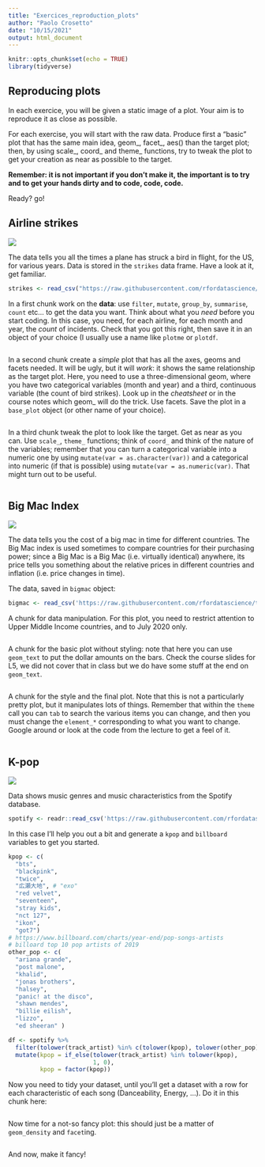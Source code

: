 ```yaml
---
title: "Exercices_reproduction_plots"
author: "Paolo Crosetto"
date: "10/15/2021"
output: html_document
---
```


```r
knitr::opts_chunk$set(echo = TRUE)
library(tidyverse)
```

## Reproducing plots

In each exercice, you will be given a static image of a plot. Your aim is to reproduce it as close as possible.

For each exercise, you will start with the raw data. Produce first a "basic" plot that has the same main idea, geom\_, facet\_, aes() than the target plot; then, by using scale\_, coord\_ and theme\_ functions, try to tweak the plot to get your creation as near as possible to the target.

**Remember: it is not important if you don't make it, the important is to try and to get your hands dirty and to code, code, code.**

Ready? go!

## Airline strikes

![](strikes_target.png)

The data tells you all the times a plane has struck a bird in flight, for the US, for various years. Data is stored in the `strikes` data frame. Have a look at it, get familiar.

```r
strikes <- read_csv("https://raw.githubusercontent.com/rfordatascience/tidytuesday/master/data/2019/2019-07-23/wildlife_impacts.csv")

```

In a first chunk work on the **data**: use `filter`, `mutate`, `group_by`, `summarise`, `count` etc... to get the data you want. Think about what you *need* before you start coding. In this case, you need, for each airline, for each month and year, the *count* of incidents. Check that you got this right, then save it in an object of your choice (I usually use a name like `plotme` or `plotdf`.

```r

```

In a second chunk create a *simple* plot that has all the axes, geoms and facets needed. It will be ugly, but it will *work*: it shows the same relationship as the target plot. Here, you need to use a three-dimensional geom, where you have two categorical variables (month and year) and a third, continuous variable (the count of bird strikes). Look up in the *cheatsheet* or in the course notes which geom\_ will do the trick. Use facets. Save the plot in a `base_plot` object (or other name of your choice).

```r

```

In a third chunk tweak the plot to look like the target. Get as near as you can. Use `scale_`, `theme_` functions; think of `coord_` and think of the nature of the variables; remember that you can turn a categorical variable into a numeric one by using `mutate(var = as.character(var))` and a categorical into numeric (if that is possible) using `mutate(var = as.numeric(var)`. That might turn out to be useful.

```r

```

## Big Mac Index

![](big_mac.png)

The data tells you the cost of a big mac in time for different countries. The Big Mac index is used sometimes to compare countries for their purchasing power; since a Big Mac is a Big Mac (i.e. virtually identical) anywhere, its price tells you something about the relative prices in different countries and inflation (i.e. price changes in time).

The data, saved in `bigmac` object:

```r
bigmac <- read_csv('https://raw.githubusercontent.com/rfordatascience/tidytuesday/master/data/2020/2020-12-22/big-mac.csv')

```

A chunk for data manipulation. For this plot, you need to restrict attention to Upper Middle Income countries, and to July 2020 only.

```r

```

A chunk for the basic plot without styling: note that here you can use `geom_text` to put the dollar amounts on the bars. Check the course slides for L5, we did not cover that in class but we do have some stuff at the end on `geom_text`.

```r

```

A chunk for the style and the final plot. Note that this is not a particularly pretty plot, but it manipulates lots of things. Remember that within the `theme` call you can `tab` to search the various items you can change, and then you must change the `element_*` corresponding to what you want to change. Google around or look at the code from the lecture to get a feel of it.

```r

```

## K-pop

![](k-pop.png)

Data shows music genres and music characteristics from the Spotify database.

```r
spotify <- readr::read_csv('https://raw.githubusercontent.com/rfordatascience/tidytuesday/master/data/2020/2020-01-21/spotify_songs.csv')

```

In this case I'll help you out a bit and generate a `kpop` and `billboard` variables to get you started.

```r
kpop <- c(
  "bts",
  "blackpink",
  "twice",
  "広瀬大地", # "exo"
  "red velvet",
  "seventeen", 
  "stray kids",
  "nct 127", 
  "ikon", 
  "got7")
# https://www.billboard.com/charts/year-end/pop-songs-artists
# billoard top 10 pop artists of 2019
other_pop <- c(
  "ariana grande", 
  "post malone",
  "khalid",
  "jonas brothers",
  "halsey",
  "panic! at the disco",
  "shawn mendes",
  "billie eilish", 
  "lizzo", 
  "ed sheeran" )

df <- spotify %>% 
  filter(tolower(track_artist) %in% c(tolower(kpop), tolower(other_pop))) %>%
  mutate(kpop = if_else(tolower(track_artist) %in% tolower(kpop), 
                        1, 0), 
         kpop = factor(kpop)) 
```

Now you need to tidy your dataset, until you'll get a dataset with a row for each characteristic of each song (Danceability, Energy, ...). Do it in this chunk here:

```r

```

Now time for a not-so fancy plot: this should just be a matter of `geom_density` and `facet`ing.

```r

  

```

And now, make it fancy!

```r

```
